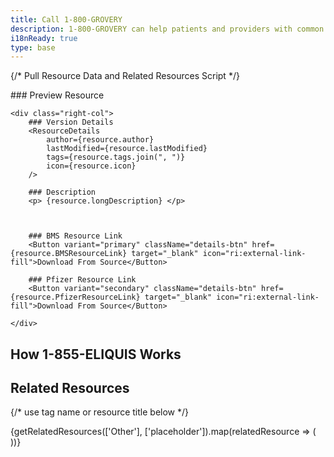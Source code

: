 ```yaml
---
title: Call 1-800-GROVERY
description: 1-800-GROVERY can help patients and providers with common access issues. 
i18nReady: true
type: base
---
```


{/* Pull Resource Data and Related Resources Script */}


<div class="details_wrapper">
	<div class="left-col">
		### Preview Resource
		<ResourceThumb 
			 imgSrc={resource.imageSrc}
    		 icon={resource.icon} 
		/>
	</div>

	<div class="right-col">
		### Version Details
		<ResourceDetails 
			author={resource.author} 
			lastModified={resource.lastModified} 
			tags={resource.tags.join(", ")} 
			icon={resource.icon}
		/>

		### Description
		<p> {resource.longDescription} </p>

		

		### BMS Resource Link
		<Button variant="primary" className="details-btn" href={resource.BMSResourceLink} target="_blank" icon="ri:external-link-fill">Download From Source</Button>

		### Pfizer Resource Link
		<Button variant="secondary" className="details-btn" href={resource.PfizerResourceLink} target="_blank" icon="ri:external-link-fill">Download From Source</Button>

	</div>
</div>

## How 1-855-ELIQUIS Works
<PhoneInfographic />

## Related Resources
{/* use tag name or resource title below */}
<div class="resource-card-container">
  {getRelatedResources(['Other'], ['placeholder']).map(relatedResource => (
    <ResourceCard {...relatedResource} />
  ))}
</div>
